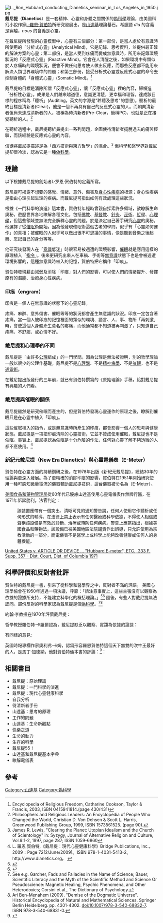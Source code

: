 [[File:L._Ron_Hubbard_conducting_Dianetics_seminar_in_Los_Angeles_in_1950.jpg|thumb]]
'''戴尼提'''（'''Dianetics'''）是一套精神、心靈和身體之間關係的[[偽科學|偽科學]]理論，由美國科幻小說作家[[L·羅恩·賀伯特|L·羅恩·賀伯特]]所研究發展出。是[[山達基|山達基]]理論基石。希臘語 ''dia'' 的含義是穿越，''nous'' 的含義是心靈。

在戴尼提所發現的心靈模型中，心靈有三個部分：第一部份，是當人處於有意識時所使用的「分析式心靈」(Analytical Mind)，它是記錄、思考資料，並提供最正確的解決方案的心靈；第二部份，是當人受到疼痛而變成無意識時，所用來記錄環境狀況的「反應式心靈」(Reactive Mind)。它會在人清醒之後，如果環境中有類似於人疼痛時的環境狀況，便會不做任何思考使人做出反應，而那些反應都不能用來解決人類世界環境中的問題；和第三部份，接受分析式心靈或反應式心靈的命令去控制身體的「身體式心靈」(Somatic Mind)。<ref>
Encyclopedia of Religious Freedom, Catharine Cookson, Taylor & Francis, 2003, ISBN 0415941814.(page 430/431)
</ref>  

戴尼提的目標是消除所謂「反應式心靈」，讓「反應式心靈」裡的內容，歸檔進「分析性心靈」。成果是人們越來越道德，意識更清楚，更幸福和理智。達成該目標的程序稱為「聽析」(Auditing，英文的字源是"聆聽及思考"的意思)。聽析的最終目標是清新者(Clear)，他是一個不再具有自己的反應式心靈的人。而朝向清新者但尚未達成清新者的人，被稱為待清新者(Pre-Clear，簡稱PC)，也就是正在接受聽析的人。<ref>
Philosophers and Religious Leaders: An Encyclopedia of People Who Changed the World, Christian D. Von Dehsen & Scott L. Harris, Greenwood Publishing Group, 1999, ISBN 1573561525. (page 90). 
</ref>  

在聽析過程中，戴尼提聽析員提出一系列問題，企圖使待清新者擺脫過去的痛苦經驗，而該經驗是反應式心靈的內容。

信徒將戴尼提描述是為「西方技術與東方哲學」的混合。<ref>
James R. Lewis, "Clearing the Planet: Utopian Idealism and the Church of Scientology" in: Syzygy, Journal of Alternative Religion and Culture, Vol.6:1-2, 1997, page 287; ISSN 1059-6860
</ref> 但科學和醫學界對戴尼提卻很冷淡，認為它是一種[[偽科學|偽科學]]。

==理論==
以下根據戴尼提的創始者L·罗恩·贺伯特的定義所寫。

戴尼提可揭露不想要的感覺、情緒、意外、傷害及[[身心性疾病|身心性疾病]]的根源；身心性疾病是指由心理引起生理的疾病。而戴尼提可指出如何有效處理這些狀況。

根據《一門科學的演進》這本書，賀伯特年輕時曾親自探索許多領域，欲瞭解生命奧秘，遊歷世界各地瞭解各種文化，包括[[佛教|佛教]]、[[基督教|基督教]]、[[針灸|針灸]]、[[巫術|巫術]]、[[哲學|哲學]]、[[心理學|心理學]]，但這些領域並無法完全解釋心靈的問題。於是決定自己著手研究[[心靈|心靈]]的奧秘。他選擇了從[[催眠|催眠]]術開始。因為他發現催眠術這個古老的學問，似乎有「心靈如何運作」的真相；被催眠的人似乎可以做出很不可思議的事情，像是聽到音樂之後起舞、忘記自己的身分等等。

他研究後發現人在「[[意識|意識]]低迷」時很容易被週遭的環境影響，[[催眠|催眠]]就是應用這樣的原理植入「[[指令|指令]]」。後來更研究出來人在車禍、手術等[[無意識|無意識]]狀態下也是會被週遭環境影響的，這種無意識時植入的記憶，賀伯特把它稱作「印痕」。

賀伯特發現藉由減弱及消除「印痕」對人們的影響，可以使人們的情緒提升、發揮原有的潛能、治癒身心性疾病。

===印痕（engram）===
印痕是一個人在無意識的狀態下的心靈記錄。 

疼痛、麻醉、意外傷害、催眠等等的狀況都會產生無意識的狀況。印痕一定包含著疼痛，當一個人被印痕的記憶裡面的類似的環境、語言、人、事、物所「再刺激」時，會使這個人身體產生莫名的疼痛，而他通常都不知道被再刺激了，只知道自己疼痛、不舒服、或心情不好。

===戴尼提和心理學的不同===
戴尼提是「由許多[[公理|公理]]組成」的一門學問。因為公理是無法被證明，別的哲學理論一般以很少的公理作基礎。戴尼提不是[[心理學|心理學]]、不是[[精神病學|精神病學]]、不是[[催眠|催眠]]，也不是[[通靈術|通靈術]]。

在戴尼提出版發行的三年前，就已有賀伯特撰寫的《原始理論》手稿，給對戴尼提有興趣的人們看。

===戴尼提與催眠的關係===
戴尼提雖然是研究催眠而產生的，但是賀伯特發現心靈運作的原理之後，瞭解到催眠只是在心靈中植入「印痕」。

這些催眠植入的指令，或是無意識時所產生的印痕，都會影響一個人的思考與健康狀態。戴尼提是一項把印痕清除的心靈技術，它並不贊成使用催眠，戴尼提也不是催眠。事實上，戴尼提認為催眠是十分危險的作法，任何對心靈了解不夠透徹的人都不應使用。<ref>L. 羅恩 賀伯特,《戴尼提：現代心靈健康科學》Bridge Publications, Inc.，2009：Page 72[2/June/2009]。ISBN 978-1-4031-5413-2。http://www.dianetics.org。 {{Wayback|url=http://www.dianetics.org/ |date=20210311135428 }}</ref>

===新紀元戴尼提（New Era Dianetics）與心靈電儀表（E-Meter）===
賀伯特在心靈方面的持續鑽研之後，在1978年出版《新紀元戴尼提》，總結30年的理論與更深入發展。為了更精確的消除印痕的影響，賀伯特在1951年開始研究使用一種可感知微量電流的儀器輔助戴尼提技術，這台儀器被命名為{{link-en|心靈電儀表|E-meter}}（E-Meter）。

[[美國食品和藥物管理局|美國食品和藥物管理局]]從60年代已懮慮山達基使用心靈電儀表作無牌行醫，在1971年訴訟勝利，法官判定：

:該裝置應帶有一個突出、清晰可見的通知警告說，任何人使用它作聽析或任何形式的輔導，在法律上禁止表示有任何醫療或科學依據，不得使人相信或聲稱該設備是有效於診斷、治療或預防任何疾病。警告上應當指出，根據美國食品和藥物法，該設備已被美國地區法院譴責作出誤導，只允許使用為宗教活動的一部分，而電儀表不是醫學上或科學上能夠改善健康或任何人的身體機能。<ref>
[http://scholar.google.com/scholar_case?case=818883176622032609&q=HUBBARD+ELECTROMETER&hl=en&as_sdt=2002 United States v. ARTICLE OR DEVICE ... "Hubbard E-meter", ETC., 333 F. Supp. 357 - Dist. Court, Dist. of Columbia 1971]
</ref>

==科學評價和反對者批評==
{{Quotation
|
戴尼提提出了對疾病的非細菌理論，據能幹醫師的估計，解釋了百分之七十的病理。
|羅恩·賀伯特
|《戴尼提:一門科學的演進》<ref>{{citation |last=Hubbard |first=L. Ron |title=Dianetics: The Evolution of a Science |edition=1989 |date=1955 |year= |month= |publisher=Bridge Publications, Inc. |isbn= 0-88404-342-8| |chapterurl=http://www.dianetics-theevolutionofascience.org/chapters/eos_chp_12.pdf |chapter=Ch. 12: The Hope for the Future}}</ref>}}
賀伯特的戴尼提一書，引來了從科學和醫學界之中，反對者不滿的評語。 美國心理學協會在1950年通過一項決議，呼籲：「請注意事實上，這些主張沒有以觀察為依據的證據所支持，不能建立科學化的概括理論。」<ref>{{citation | url=http://www.xenu.net/archive/fifties/e500909.htm | title=Psychologists Act Against Dianetics | newspaper=New York Times | date=9 September 1950 | accessdate=2009-05-28 | archive-date=2020-06-06 | archive-url=https://web.archive.org/web/20200606044559/http://www.xenu.net/archive/fifties/e500909.htm | dead-url=no }}</ref><ref name=timeapa>{{citation | title = Tests & Poison | url = http://www.time.com/time/magazine/article/0,9171,813284,00.html | magazine = TIME Magazine | date = 1950-09-18 | accessdate = 2008-02-10 | archive-date = 2013-06-24 | archive-url = https://web.archive.org/web/20130624141516/http://www.time.com/time/magazine/article/0,9171,813284,00.html | dead-url = yes }}</ref> 隨後，有些人對戴尼提無法認同。部份反對的科學家認為戴尼提是個[[偽科學|偽科學]]。<ref>
See e.g. Gardner, Fads and Fallacies in the Name of Science; Bauer, Scientific Literacy and the Myth of the Scientific Method and Science Or Pseudoscience: Magnetic Healing, Psychic Phenomena, and Other Heterodoxies; Corsini et al., The Dictionary of Psychology.
</ref><ref>
Ari Ben-Menahem (2009). "Demise of the Dogmatic Universe". Historical Encyclopedia of Natural and Mathematical Sciences. Springer Berlin Heidelberg. pp. 4301-4302. doi:10.1007/978-3-540-68832-7. ISBN 978-3-540-68831-0.
</ref>

約翰·李教授在1970年評價戴尼提：
{{quotation|
賀伯特的生理和心理理論，是缺乏客觀實驗性的證實。迄今為止，還沒有正規的科學機構，承認他的理論是正確的，例如產前知覺和印痕、細胞記憶、戴尼提遐想、山達基教聽析程序的成效。對於無意識期間所記錄的意象，現有的知識與賀伯特的理論有所矛盾。<ref>
{{citation | last=Lee |first= John A. | title=Sectarian Healers and Hypnotherapy | year=1970 |place= Ontario | url=http://www.xenu.net/archive/audit/lee.html#evaluation }}
</ref> 
|約翰·李教授}}

哲學教授羅伯特·卡羅爾認為，戴尼提缺乏以觀察、實踐為依據的證據：
{{quotation |
賀伯特宣稱什麼的精神科學，缺乏了作為一門科學的一個關鍵因素：以實踐性的方法來檢驗某主張。賀伯特所謂的科學，其關鍵要素，似乎不能測試，但他一再聲稱，他從許多實驗中，確立了科學事實和數據。現在甚至不能清楚這些「數據」是什麼的樣子。他的大部分數據，形式上是軼事和猜測......這種猜測用於小說是適當的，而不適宜用於科學。<ref name=carroll>Carroll, Robert T. [http://skepdic.com/dianetic.html "Dianetics"], ''Skeptics Dictionary''</ref>
|哲學教授[[罗伯特·托德·卡罗尔|罗伯特·托德·卡罗尔]] }}

{{link-en|薩姆納·戴維斯|W. Sumner Davis}}有同樣的意見:
{{quotation |
戴尼提只不過是一個例子，試圖以偽科學來使自己正統化......如果賀伯特確實曾經是一個科學家，他應已經知道，真相不是建立在公理上的，事實是不能建立在一些先驗 (a-priori) 的知識。一門真正的科學是建立在假設上，而假設則憑藉觀察到的現象所達成。科學知識，是從觀察和測試中獲得，而不是先相信了一些潛意識的規定，一些如賀伯特希望我們所相信的規定。<ref>
{{citation| last=Davis | first=W. Sumner | title=Just Smoke and Mirrors: Religion, Fear and Superstition in Our Modern World| publisher= Writers Club Press | year=2001 |isbn= 0-595-26523-5 }}
</ref>
|{{link-en|薩姆納·戴維斯|W. Sumner Davis}} }}

英國時報專欄作家奧利弗·卡姆，認爲形容羅恩賀伯特這個天下無雙的吹牛王最好的人，是馬丁·加德納，他對賀伯特倆本書的評論：<ref>
{{Cite news
 |last=Kamm 
 |first=Oliver 
 |title=Scientology Sham 
 |title_zh=山達基滑稽戲 
 |work=The Times 
 |accessdate=2010-08-06 
 |date=2009-08-06 
 |url=http://timesonline.typepad.com/oliver_kamm/2009/08/scientology-sham.html 
 |archiveurl=https://web.archive.org/web/20090811095111/http://timesonline.typepad.com/oliver_kamm/2009/08/scientology-sham.html 
 |archivedate=2009-08-11 
 |deadurl=yes 
}}
</ref>：
{{quotation |
    我完成了兩本書，雙重驚奇。怎麼可能這個狂人活到74歲，還未被關起來？一個科幻邪教，以這種荒謬的理論和邪惡的道德，如何能繼續蓬勃發展？愚蠢的宗教，我想像老戰士一樣永遠不死，要數百年後才可能最後褪色。
| 馬丁·加德納 <ref>
{{Cite journal
| doi = 10.1038/331125a0
| issn = 0028-0836
| volume = 331
| pages = 125-126
| last = Gardner
| first = Martin
| title = Propheteering business
| title_zh = 先知業務
| journal = Nature
| publisher = [[自然_(期刊)|自然 (期刊)]]
| accessdate = 2010-08-06
| date = 1988
| url = http://www.nature.com/nature/journal/v331/n6152/pdf/331125a0.pdf
}}
</ref>}}

==相關書目==
*戴尼提：原始理論
*戴尼提：一門科學的演進
*戴尼提：現代心靈健康科學
*自我分析
*待清新者手冊
*山達基：思考的原理
*工作的問題
*山達基：生命新觀點
*快樂之道
*生命的動力
*生存的科學
*戴尼提55！
*山達基和戴尼提基本字典
*瞭解電儀表

==參考==
{{reflist}}

{{Pseudoscience}}
{{Authority control}}

[[Category:山達基|Category:山達基]]
[[Category:偽科學|Category:偽科學]]